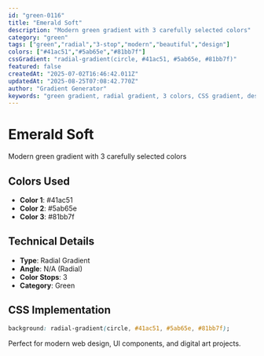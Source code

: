 ```yaml
---
id: "green-0116"
title: "Emerald Soft"
description: "Modern green gradient with 3 carefully selected colors"
category: "green"
tags: ["green","radial","3-stop","modern","beautiful","design"]
colors: ["#41ac51","#5ab65e","#81bb7f"]
cssGradient: "radial-gradient(circle, #41ac51, #5ab65e, #81bb7f)"
featured: false
createdAt: "2025-07-02T16:46:42.011Z"
updatedAt: "2025-08-25T07:08:42.770Z"
author: "Gradient Generator"
keywords: "green gradient, radial gradient, 3 colors, CSS gradient, design, #41ac51, #5ab65e, #81bb7f"
---
```


# Emerald Soft

Modern green gradient with 3 carefully selected colors

## Colors Used
- **Color 1**: #41ac51
- **Color 2**: #5ab65e
- **Color 3**: #81bb7f

## Technical Details
- **Type**: Radial Gradient
- **Angle**: N/A (Radial)
- **Color Stops**: 3
- **Category**: Green

## CSS Implementation
```css
background: radial-gradient(circle, #41ac51, #5ab65e, #81bb7f);
```

Perfect for modern web design, UI components, and digital art projects.
